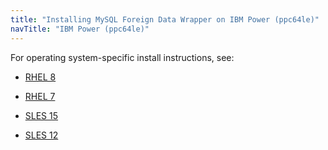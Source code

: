 ```yaml
---
title: "Installing MySQL Foreign Data Wrapper on IBM Power (ppc64le)"
navTitle: "IBM Power (ppc64le)"
---
```


For operating system-specific install instructions, see:


  - [RHEL 8](13_mysql_rhel8_ppcle)

  - [RHEL 7](15_mysql_rhel7_ppcle)
  - [SLES 15](17_mysql_sles15_ppcle)
  - [SLES 12](19_mysql_sles12_ppcle)
